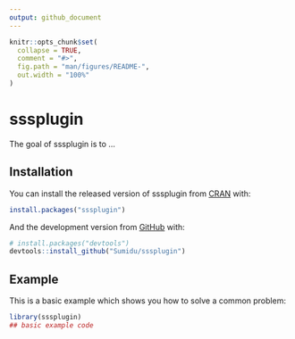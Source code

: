 ```yaml
---
output: github_document
---
```


<!-- README.md is generated from README.Rmd. Please edit that file -->

```r
knitr::opts_chunk$set(
  collapse = TRUE,
  comment = "#>",
  fig.path = "man/figures/README-",
  out.width = "100%"
)
```

# sssplugin

<!-- badges: start -->
<!-- badges: end -->

The goal of sssplugin is to ...

## Installation

You can install the released version of sssplugin from [CRAN](https://CRAN.R-project.org) with:

``` r
install.packages("sssplugin")
```

And the development version from [GitHub](https://github.com/) with:

``` r
# install.packages("devtools")
devtools::install_github("Sumidu/sssplugin")
```
## Example

This is a basic example which shows you how to solve a common problem:

```r
library(sssplugin)
## basic example code
```

